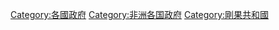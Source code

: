 [[Category:各國政府|Category:各國政府]]
[[Category:非洲各国政府|Category:非洲各国政府]]
[[Category:剛果共和國|Category:剛果共和國]]